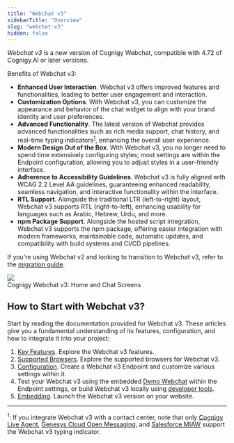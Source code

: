 ```yaml
---
title: "Webchat v3"
sidebarTitle: "Overview"
slug: "webchat-v3"
hidden: false
---
```


_Webchat v3_ is a new version of Cognigy Webchat, compatible with 4.72 of Cognigy.AI or later versions.

Benefits of Webchat v3:

- **Enhanced User Interaction**. Webchat v3 offers improved features and functionalities, leading to better user engagement and interaction.
- **Customization Options**. With Webchat v3, you can customize the appearance and behavior of the chat widget to align with your brand identity and user preferences.
- **Advanced Functionality**. The latest version of Webchat provides advanced functionalities such as rich media support, chat history, and real-time typing indicators<sup>[1](#footnote1)</sup>, enhancing the overall user experience.
- **Modern Design Out of the Box**. With Webchat v3, you no longer need to spend time extensively configuring styles; most settings are within the Endpoint configuration, allowing you to adjust styles in a user-friendly interface.
- **Adherence to Accessibility Guidelines**. Webchat v3 is fully aligned with WCAG 2.2 Level AA guidelines, guaranteeing enhanced readability, seamless navigation, and interactive functionality within the interface.
- **RTL Support**. Alongside the traditional LTR (left-to-right) layout, Webchat v3 supports RTL (right-to-left), enhancing usability for languages such as Arabic, Hebrew, Urdu, and more.
- **npm Package Support**. Alongside the hosted script integration, Webchat v3 supports the npm package, offering easier integration with modern frameworks, maintainable code, automatic updates, and compatibility with build systems and CI/CD pipelines.

If you're using Webchat v2 and looking to transition to Webchat v3, refer to the [migration guide](/webchat/migration).

<Frame>
  <img class="image-center" src="/_assets/webchat/v3/webchat-v3-home-and-chat-screens.png" style={{ width: 'auto' }} />
  <figcaption>Cognigy Webchat v3: Home and Chat Screens</figcaption>
</Frame>

## How to Start with Webchat v3?

Start by reading the documentation provided for Webchat v3.
These articles give you a fundamental understanding of its features,
configuration, and how to integrate it into your project:

1. [Key Features](/webchat/v3/features). Explore the Webchat v3 features.
2. [Supported Browsers](/webchat/v3/supported-browsers). Explore the supported browsers for Webchat v3.
3. [Configuration](/webchat/v3/configuration). Create a Webchat v3 Endpoint and customize various settings within it.
4. Test your Webchat v3 using the embedded [Demo Webchat](/webchat/demo) within the Endpoint settings, or build Webchat v3 locally using [developer tools](https://github.com/Cognigy/Webchat/tree/main?tab=readme-ov-file#building-your-webchat).
5. [Embedding](/webchat/v3/embedding/hosted-script). Launch the Webchat v3 version on your website.

---

<sup id="footnote1">1</sup>:  If you integrate Webchat v3 with a contact center, note that only [Cognigy Live Agent](/live-agent/index), [Genesys Cloud Open Messaging](/ai/escalate/handover-reference/genesys-cloud-open-messaging), and [Salesforce MIAW](/ai/escalate/handover-reference/salesforce-miaw) support the Webchat v3 typing indicator.